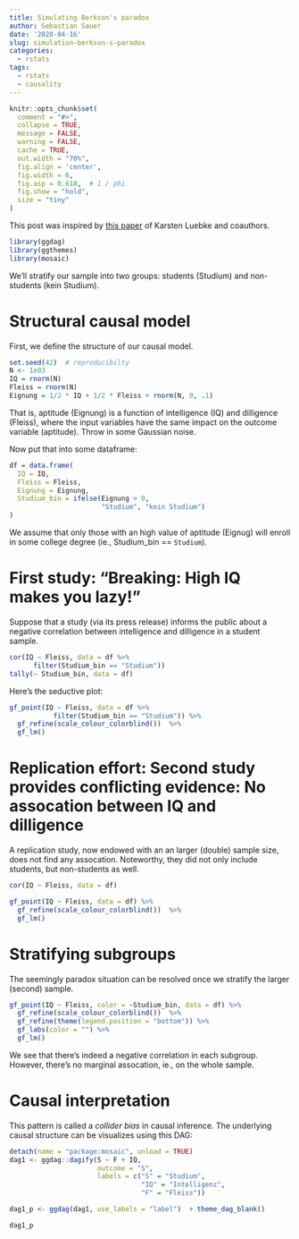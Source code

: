 ```yaml
---
title: Simulating Berkson's paradox
author: Sebastian Sauer
date: '2020-04-16'
slug: simulation-berkson-s-paradox
categories:
  - rstats
tags:
  - rstats
  - causality
---
```




```r
knitr::opts_chunk$set(
  comment = "#>",
  collapse = TRUE,
  message = FALSE,
  warning = FALSE,
  cache = TRUE,
  out.width = "70%",
  fig.align = 'center',
  fig.width = 6,
  fig.asp = 0.618,  # 1 / phi
  fig.show = "hold",
  size = "tiny"
)
```


This post was inspired by [this paper](https://www.tandfonline.com/doi/full/10.1080/10691898.2020.1752859) of Karsten Luebke and coauthors.


```r
library(ggdag)
library(ggthemes)
library(mosaic)
```





We'll stratify our sample into two groups: students (Studium) and non-students (kein Studium).


# Structural causal model

First, we define the structure of our causal model.


```r
set.seed(42)  # reproducibilty
N <- 1e03
IQ = rnorm(N)
Fleiss = rnorm(N)
Eignung = 1/2 * IQ + 1/2 * Fleiss + rnorm(N, 0, .1)
```

That is, aptitude (Eignung) is a function of intelligence (IQ) and dilligence (Fleiss), where the input variables have the same impact on the outcome variable (aptitude). Throw in some Gaussian noise.

Now put that into some dataframe:

```r
df = data.frame(
  IQ = IQ,
  Fleiss = Fleiss,
  Eignung = Eignung,
  Studium_bin = ifelse(Eignung > 0, 
                       "Studium", "kein Studium")
)
```




We assume that only those with an high value of aptitude (Eignug) will enroll in some college degree (ie., Studium_bin == `Studium`).


# First study: "Breaking: High IQ makes you lazy!"

Suppose that a study (via its press release) informs the public about a negative correlation between intelligence and dilligence in a student sample.

```r
cor(IQ ~ Fleiss, data = df %>% 
      filter(Studium_bin == "Studium"))
tally(~ Studium_bin, data = df)
```


Here's the seductive plot:
  
```r
gf_point(IQ ~ Fleiss, data = df %>% 
           filter(Studium_bin == "Studium")) %>% 
  gf_refine(scale_colour_colorblind())  %>% 
  gf_lm()
```


# Replication effort: Second study provides conflicting evidence: No assocation between IQ and dilligence

A replication study, now endowed with an an larger (double) sample size, does not find any assocation. Noteworthy, they did not only include students, but non-students as well.


```r
cor(IQ ~ Fleiss, data = df)

gf_point(IQ ~ Fleiss, data = df) %>% 
  gf_refine(scale_colour_colorblind())  %>% 
  gf_lm()
```

# Stratifying subgroups

The seemingly paradox situation can be resolved once we stratify the larger (second) sample.

```r
gf_point(IQ ~ Fleiss, color = ~Studium_bin, data = df) %>% 
  gf_refine(scale_colour_colorblind())  %>% 
  gf_refine(theme(legend.position = "bottom")) %>% 
  gf_labs(color = "") %>% 
  gf_lm()
```

We see that there's indeed a negative correlation in each subgroup. However, there's no marginal assocation, ie., on the whole sample.


# Causal interpretation

This pattern is called a *collider bias* in causal inference. The underlying causal structure can be visualizes using this DAG:
  
  
```r
detach(name = "package:mosaic", unload = TRUE)
dag1 <- ggdag::dagify(S ~ F + IQ,
                      outcome = "S",
                      labels = c("S" = "Studium",
                                 "IQ" = "Intelligenz",
                                 "F" = "Fleiss"))

dag1_p <- ggdag(dag1, use_labels = "label")  + theme_dag_blank()

```

```r
dag1_p
```



